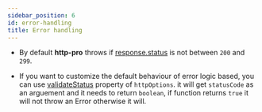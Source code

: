 ```yaml
---
sidebar_position: 6
id: error-handling
title: Error handling
---
```


- By default **http-pro** throws if [response.status](https://developer.mozilla.org/en-US/docs/Web/API/Response/status) is not between `200` and `299`.

- If you want to customize the default behaviour of error logic based, you can use [validateStatus](../Types/HttpOptions#validatestatus) property of `httpOptions`. it will get `statusCode` as an arguement and it needs to return `boolean`, if function returns `true` it will not throw an Error otherwise it will.
